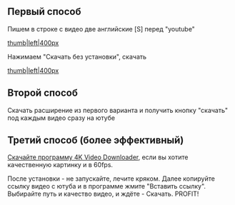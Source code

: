 ==Первый способ==
Пишем в строке с видео две английские [S] перед "youtube"

[[Файл:2018-01-04_09-58-05.jpg|thumb|left|400px]]









Нажимаем "Скачать без установки", скачать

[[Файл:2018-01-04_09-59-08.jpg|thumb|left|400px]]












==Второй способ==
Скачать расширение из первого варианта и получить кнопку "скачать" под каждым видео сразу на ютубе

== Третий способ (более эффективный) ==
[https://yadi.sk/d/McPe6Xrb3RBkwS Скачайте программу 4K Video Downloader], если вы хотите качественную картинку и в 60fps.

После установки - не запускайте, лечите кряком. Далее копируйте ссылку видео с ютуба и в программе жмите "Вставить ссылку". Выбирайте путь и качество видео, и ждёте - Скачать. PROFIT!